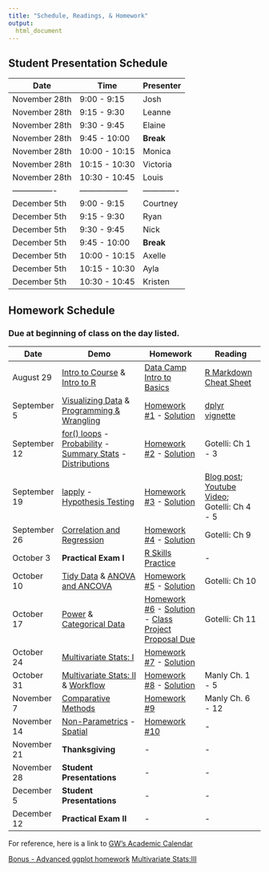 ```yaml
---
title: "Schedule, Readings, & Homework" 
output: 
  html_document
---
```

 
## Student Presentation Schedule

| Date | Time | Presenter |
|----------------|------------|------------|
| November 28th  |  9:00 - 9:15     |   Josh       |
| November 28th  |  9:15 - 9:30     |   Leanne     |
| November 28th  |  9:30 - 9:45     |   Elaine     |
| November 28th  |  9:45 - 10:00    |   **Break**    |
| November 28th  |  10:00 - 10:15   |   Monica     |
| November 28th  |  10:15 - 10:30   |   Victoria   |
| November 28th  |  10:30 - 10:45   |   Louis      |
|----------------|------------------|-------------|
| December 5th   |  9:00 - 9:15     |   Courtney   |
| December 5th   |  9:15 - 9:30     |   Ryan       |
| December 5th   |  9:30 - 9:45     |   Nick       |
| December 5th   |  9:45 - 10:00    |   **Break**    |
| December 5th   |  10:00 - 10:15   |   Axelle     |
| December 5th   |  10:15 - 10:30   |   Ayla       |
| December 5th   |  10:30 - 10:45   |   Kristen    |


## Homework Schedule

### Due at beginning of class on the day listed. 


| Date  | Demo | Homework  | Reading |
| --------- | -------------------------  | ------------------ | ------------------ |
| August 29     | [Intro to Course](presentations/intro2course/intro2course.html) & [Intro to R](presentations/intro2R/intro2R.html)     | [Data Camp Intro to Basics](https://www.datacamp.com/courses/free-introduction-to-r) | [R Markdown Cheat Sheet](readings_pdf/rmarkdown-cheatsheet.pdf) |
| September 5   | [Visualizing Data](presentations_streamlined/visualization/visualization.html) & [Programming & Wrangling](presentations_streamlined/programming-wrangling/programming-wrangling.html) | [Homework #1](homework_assignment_1.html) - [Solution](homework_solutions/HW_1_solution.html) | [dplyr vignette](https://cran.r-project.org/web/packages/dplyr/vignettes/dplyr.html) |
| September 12  |  [for() loops](presentations_streamlined/for-loops/for-loops.html) - [Probability](presentations_streamlined/probability/probability.html) - [Summary Stats](presentations_streamlined/summary_stats/summary_stats.html)  - [Distributions](presentations_streamlined/distributions/distributions.html)  |  [Homework #2](homework_assignment_2.html) - [Solution](homework_solutions/HW_2_solution.html)| Gotelli: Ch 1 - 3 | - |
| September 19  |  [lapply](presentations/lapply/lapply.html) - [Hypothesis Testing](presentations/hypothesis_testing/hypothesis_testing.html) | [Homework #3](homework_assignment_3.html) - [Solution](homework_solutions/HW_3_solution.html)| [Blog post](https://oikosjournal.wordpress.com/2011/10/11/frequentist-vs-bayesian-statistics-resources-to-help-you-choose/); [Youtube Video](https://youtu.be/42QuXLucH3Q); Gotelli: Ch 4 - 5 | - | 
| September 26  | [Correlation and Regression](presentations/regression/regression.html) | [Homework #4](homework_assignment_4.html) - [Solution](homework_solutions/HW_4_solution.html) | Gotelli: Ch 9  | 
| October 3     | **Practical Exam I** | [R Skills Practice](R_Skills_Practice1.html) | - | - |
| October 10    | [Tidy Data](presentations/tidyR/tidyR.html) & [ANOVA and ANCOVA](presentations/ANOVA/ANOVA.html) |  [Homework #5](homework_assignment_5.html) - [Solution](homework_solutions/HW_5_solution.html)  | Gotelli: Ch 10  |
| October 17    | [Power](presentations/power_analysis/power_analysis.html) & [Categorical Data](presentations/categorical_data/categorical_data.html) | [Homework #6](homework_assignment_6.html) - [Solution](homework_solutions/HW_6_solution.html) - [Class Project Proposal Due](project_proposal_questions.html)| Gotelli: Ch 11 | - |
| October 24    | [Multivariate Stats: I](presentations_streamlined/Multivariate_I/Multivariate_I.html) | [Homework #7](homework_assignment_7.html) - [Solution](homework_solutions/HW_7_solution.html) |   |
| October 31    | [Multivariate Stats: II](presentations_streamlined/Multivariate_II_and_III/Multivariate_II_and_III.html)  & [Workflow](presentations/workflow/workflow.html) | [Homework #8](homework_assignment_8.html) - [Solution](homework_solutions/HW_8_solution.html)| Manly Ch. 1 - 5  |
| November 7    | [Comparative Methods](presentations/comparative_methods/comparative_methods.html)  | [Homework #9](homework_assignment_9.html)  | Manly Ch. 6 - 12 | 
| November 14   | [Non-Parametrics](presentations/nonparametrics/nonparametrics) - [Spatial](presentations/spatial/spatial.html)  | [Homework #10](homework_assignment_10.html) | - | - | 
| November	21  | **Thanksgiving** |  -| - | - |
| November 28   | **Student Presentations** | - | - |
| December 5    | **Student Presentations** | - | - |
| December 12   | **Practical Exam II** | - | - | - |

For reference, here is a link to [GW's Academic Calendar](https://www.gwu.edu/academic-calendar)

[Bonus - Advanced ggplot homework](advanced_ggplot_homework.html)
[Multivariate Stats:III](presentations/Multivariate_III/Multivariate_III.html)
